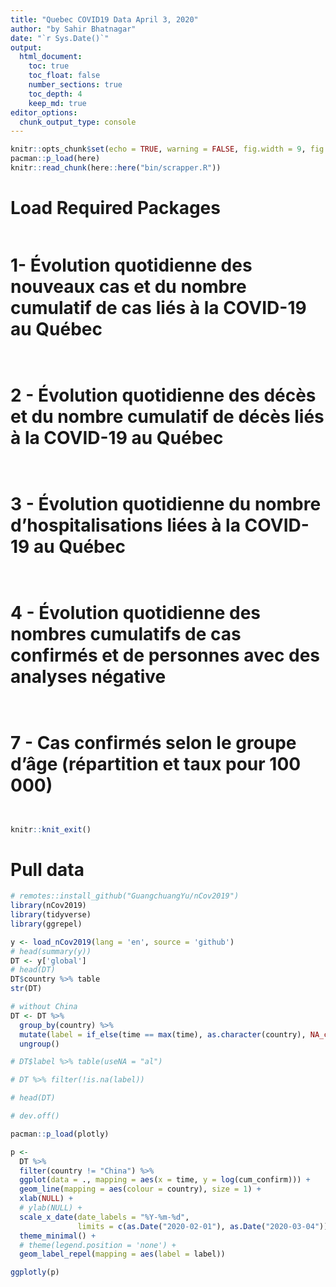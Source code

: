 ```yaml
---
title: "Quebec COVID19 Data April 3, 2020"
author: "by Sahir Bhatnagar"
date: "`r Sys.Date()`"
output:
  html_document:
    toc: true
    toc_float: false
    number_sections: true
    toc_depth: 4
    keep_md: true
editor_options: 
  chunk_output_type: console
---
```


```r
knitr::opts_chunk$set(echo = TRUE, warning = FALSE, fig.width = 9, fig.height = 8)
pacman::p_load(here)
knitr::read_chunk(here::here("bin/scrapper.R"))
```


# Load Required Packages {-}

```r
```




# 1- Évolution quotidienne des nouveaux cas et du nombre cumulatif de cas liés à la COVID-19 au Québec {-}

```r
```

```r
```



# 2 - Évolution quotidienne des décès et du nombre cumulatif de décès liés à la COVID-19 au Québec {-}

```r
```

```r
```



# 3 - Évolution quotidienne du nombre d'hospitalisations liées à la COVID-19 au Québec {-}

```r
```

```r
```



# 4 - Évolution quotidienne des nombres cumulatifs de cas confirmés et de personnes avec des analyses négative {-}

```r
```

```r
```



# 7 - Cas confirmés selon le groupe d'âge (répartition et taux pour 100 000) {-}


```r
```

```r
```



```r
knitr::knit_exit()
```


# Pull data

```r
# remotes::install_github("GuangchuangYu/nCov2019")
library(nCov2019)
library(tidyverse)
library(ggrepel)

y <- load_nCov2019(lang = 'en', source = 'github')
# head(summary(y))
DT <- y['global']
# head(DT)
DT$country %>% table
str(DT)

# without China
DT <- DT %>% 
  group_by(country) %>% 
  mutate(label = if_else(time == max(time), as.character(country), NA_character_)) %>% 
  ungroup()

# DT$label %>% table(useNA = "al")

# DT %>% filter(!is.na(label))

# head(DT)

# dev.off()

pacman::p_load(plotly)

p <- 
  DT %>% 
  filter(country != "China") %>% 
  ggplot(data = ., mapping = aes(x = time, y = log(cum_confirm))) + 
  geom_line(mapping = aes(colour = country), size = 1) + 
  xlab(NULL) + 
  # ylab(NULL) + 
  scale_x_date(date_labels = "%Y-%m-%d",
               limits = c(as.Date("2020-02-01"), as.Date("2020-03-04"))) +
  theme_minimal() +   
  # theme(legend.position = 'none') + 
  geom_label_repel(mapping = aes(label = label))
```



```r
ggplotly(p)
```

